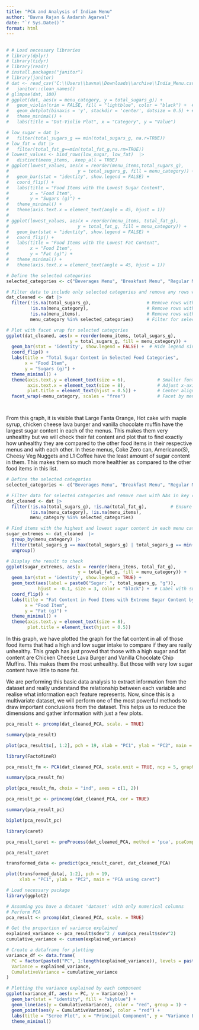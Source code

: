 ```yaml
---
title: "PCA and Analysis of Indian Menu"
author: "Bavna Rajan & Aadarsh Agarwal"
date: "`r Sys.Date()`"
format: html
---
```


## 

```r

# # Load necessary libraries
# library(dplyr)
# library(tidyr)
# library(readr)
# install.packages("janitor")
# library(janitor)
# dat <- read_csv('C:\\Users\\bavna\\Downloads\\archive\\India_Menu.csv') |> 
#   janitor::clean_names()
# glimpse(dat, 100)
# ggplot(dat, aes(x = menu_category, y = total_sugars_g)) +
#   geom_violin(trim = FALSE, fill = "lightblue", color = "black") +  # Violin plot
#   geom_dotplot(binaxis = 'y', stackdir = 'center', dotsize = 0.5) + # Dot plot overlay
#   theme_minimal() +
#   labs(title = "Dot-Violin Plot", x = "Category", y = "Value")

```

```r
# low_sugar = dat |>
#   filter(total_sugars_g == min(total_sugars_g, na.r=TRUE))
# low_fat = dat |>
#   filter(total_fat_g==min(total_fat_g,na.rm=TRUE))
# lowest_values <- bind_rows(low_sugar, low_fat)  |>
#   distinct(menu_items, .keep_all = TRUE)
# ggplot(lowest_values, aes(x = reorder(menu_items,total_sugars_g),
#                          y = total_sugars_g, fill = menu_category)) +
#   geom_bar(stat = "identity", show.legend = FALSE) +
#   coord_flip() +
#   labs(title = "Food Items with the Lowest Sugar Content",
#        x = "Food Item",
#        y = "Sugars (g)") +
#   theme_minimal() +
#   theme(axis.text.x = element_text(angle = 45, hjust = 1))
# 
# ggplot(lowest_values, aes(x = reorder(menu_items, total_fat_g),
#                          y = total_fat_g, fill = menu_category)) +
#   geom_bar(stat = "identity", show.legend = FALSE) +
#   coord_flip() +
#   labs(title = "Food Items with the Lowest Fat Content",
#        x = "Food Item",
#        y = "Fat (g)") +
#   theme_minimal() +
#   theme(axis.text.x = element_text(angle = 45, hjust = 1))

# Define the selected categories
selected_categories <- c("Beverages Menu", "Breakfast Menu", "Regular Menu", "Gourmet Menu")

# Filter data to include only selected categories and remove any rows with NA values in key columns
dat_cleaned <- dat |> 
  filter(!is.na(total_sugars_g),                     # Remove rows with NA in total_sugars_g
         !is.na(menu_category),                      # Remove rows with NA in menu_category
         !is.na(menu_items),                         # Remove rows with NA in menu_items
         menu_category %in% selected_categories)     # Filter for selected categories

# Plot with facet wrap for selected categories
ggplot(dat_cleaned, aes(x = reorder(menu_items, total_sugars_g), 
                        y = total_sugars_g, fill = menu_category)) +
  geom_bar(stat = 'identity', show.legend = FALSE) +  # Hide legend since each facet represents a menu category
  coord_flip() +
  labs(title = "Total Sugar Content in Selected Food Categories",
       x = "Food Item",
       y = "Sugars (g)") +
  theme_minimal() +
  theme(axis.text.y = element_text(size = 6),            # Smaller font for y-axis labels
        axis.text.x = element_text(size = 8),            # Adjust x-axis label size
        plot.title = element_text(hjust = 0.5)) +        # Center align title
  facet_wrap(~menu_category, scales = "free")            # Facet by menu category with free scales




```

From this graph, it is visible that Large Fanta Orange, Hot cake with maple syrup, chicken cheese lava burger and vanilla chocolate muffin have the largest sugar content in each of the menus. This makes them very unhealthy but we will check their fat content and plot that to find exactly how unhealthy they are compared to the other food items in their respective menus and with each other. In these menus, Coke Zero can, Americano(S), Cheesy Veg Nuggets and L1 Coffee have the least amount of sugar content in them. This makes them so much more healthier as compared to the other food items in this list.

```r
# Define the selected categories
selected_categories <- c("Beverages Menu", "Breakfast Menu", "Regular Menu", "Gourmet Menu")

# Filter data for selected categories and remove rows with NAs in key columns
dat_cleaned <- dat |> 
  filter(!is.na(total_sugars_g), !is.na(total_fat_g),         # Ensure no NA values in sugars or fat
         !is.na(menu_category), !is.na(menu_items),
         menu_category %in% selected_categories)

# Find items with the highest and lowest sugar content in each menu category
sugar_extremes <- dat_cleaned  |> 
  group_by(menu_category) |> 
  filter(total_sugars_g == max(total_sugars_g) | total_sugars_g == min(total_sugars_g)) |> 
  ungroup()

# Display the result to check
ggplot(sugar_extremes, aes(x = reorder(menu_items, total_fat_g), 
                           y = total_fat_g, fill = menu_category)) +
  geom_bar(stat = 'identity', show.legend = TRUE) +
  geom_text(aes(label = paste0("Sugar: ", total_sugars_g, "g")), 
            hjust = -0.1, size = 3, color = "black") +  # Label with sugar content
  coord_flip() +
  labs(title = "Fat Content in Food Items with Extreme Sugar Content by Category",
       x = "Food Item",
       y = "Fat (g)") +
  theme_minimal() +
  theme(axis.text.y = element_text(size = 8),
        plot.title = element_text(hjust = 0.5))

```

In this graph, we have plotted the graph for the fat content in all of those food items that had a high and low sugar intake to compare if they are really unhealthy. This graph has just proved that those with a high sugar and fat content are Chicken Cheese Lava Burger and Vanilla Chocolate Chip Muffins. This makes them the most unhealthy. But those with very low sugar content have little to none fat.

We are performing this basic data analysis to extract information from the dataset and really understand the relationship between each variable and realise what information each feature represents. Now, since this is a multivariate dataset, we will perform one of the most powerful methods to draw important conclusions from the dataset. This helps us to reduce the dimensions and gather information with just a few plots.

```r
pca_result <- prcomp(dat_cleaned_PCA, scale. = TRUE)

summary(pca_result)

plot(pca_result$x[, 1:2], pch = 19, xlab = "PC1", ylab = "PC2", main = "PCA")
```

```r
library(FactoMineR)

pca_result_fm <- PCA(dat_cleaned_PCA, scale.unit = TRUE, ncp = 5, graph = FALSE)

summary(pca_result_fm)

plot(pca_result_fm, choix = "ind", axes = c(1, 2))
```

```r
pca_result_pc <- princomp(dat_cleaned_PCA, cor = TRUE)

summary(pca_result_pc)

biplot(pca_result_pc)
```

```r
library(caret)

pca_result_caret <- preProcess(dat_cleaned_PCA, method = 'pca', pcaComp = 2)

pca_result_caret

transformed_data <- predict(pca_result_caret, dat_cleaned_PCA)

plot(transformed_data[, 1:2], pch = 19,
     xlab = "PC1", ylab = "PC2", main = "PCA using caret")
```

```r

# Load necessary package
library(ggplot2)

# Assuming you have a dataset 'dataset' with only numerical columns
# Perform PCA
pca_result <- prcomp(dat_cleaned_PCA, scale. = TRUE)

# Get the proportion of variance explained
explained_variance <- pca_result$sdev^2 / sum(pca_result$sdev^2)
cumulative_variance <- cumsum(explained_variance)

# Create a dataframe for plotting
variance_df <- data.frame(
  PC = factor(paste0("PC", 1:length(explained_variance)), levels = paste0("PC", 1:length(explained_variance))),
  Variance = explained_variance,
  CumulativeVariance = cumulative_variance
)

# Plotting the variance explained by each component
ggplot(variance_df, aes(x = PC, y = Variance)) +
  geom_bar(stat = "identity", fill = "skyblue") +
  geom_line(aes(y = CumulativeVariance), color = "red", group = 1) +
  geom_point(aes(y = CumulativeVariance), color = "red") +
  labs(title = "Scree Plot", x = "Principal Component", y = "Variance Explained") +
  theme_minimal()
```
